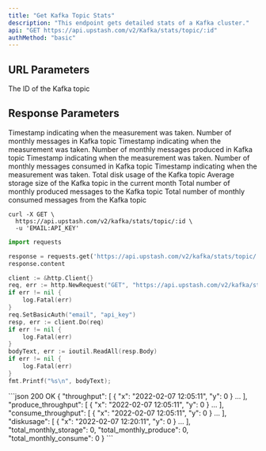 ```yaml
---
title: "Get Kafka Topic Stats"
description: "This endpoint gets detailed stats of a Kafka cluster."
api: "GET https://api.upstash.com/v2/Kafka/stats/topic/:id"
authMethod: "basic"
---
```




## URL Parameters

<ParamField path="id" required>
The ID of the Kafka topic
</ParamField>

## Response Parameters

<ResponseField name="throughput" type="Object">
<Expandable title="Properties">
<ResponseField name="x" type="string">
Timestamp indicating when the measurement was taken.
</ResponseField>
<ResponseField name="y" type="int">
Number of monthly messages in Kafka topic
</ResponseField>
</Expandable>
</ResponseField>

<ResponseField name="produce_throughput" type="Object">
<Expandable title="Properties">
<ResponseField name="x" type="string">
Timestamp indicating when the measurement was taken.
</ResponseField>
<ResponseField name="y" type="int">
Number of monthly messages produced in Kafka topic
</ResponseField>
</Expandable>
</ResponseField>

<ResponseField name="consume_throughput" type="Object">
<Expandable title="Properties">
<ResponseField name="x" type="string">
Timestamp indicating when the measurement was taken.
</ResponseField>
<ResponseField name="y" type="int">
Number of monthly messages consumed in Kafka topic
</ResponseField>
</Expandable>
</ResponseField>

<ResponseField name="diskusage" type="Object">
<Expandable title="Properties">
<ResponseField name="x" type="string">
Timestamp indicating when the measurement was taken.
</ResponseField>
<ResponseField name="y" type="int">
Total disk usage of the Kafka topic
</ResponseField>
</Expandable>
</ResponseField>

<ResponseField name="total_monthly_storage" type="int">
Average storage size of the Kafka topic in the current month
</ResponseField>

<ResponseField name="total_monthly_produce" type="int">
Total number of monthly produced messages to the Kafka topic
</ResponseField>

<ResponseField name="total_monthly_consume" type="int">
Total number of monthly consumed messages from the Kafka topic
</ResponseField>

<RequestExample>

```shell curl
curl -X GET \
  https://api.upstash.com/v2/kafka/stats/topic/:id \
  -u 'EMAIL:API_KEY'
```

```python Python
import requests

response = requests.get('https://api.upstash.com/v2/kafka/stats/topic/:id', auth=('EMAIL', 'API_KEY'))
response.content
```

```go Go
client := &http.Client{}
req, err := http.NewRequest("GET", "https://api.upstash.com/v2/kafka/stats/topic/:id", nil)
if err != nil {
    log.Fatal(err)
}
req.SetBasicAuth("email", "api_key")
resp, err := client.Do(req)
if err != nil {
    log.Fatal(err)
}
bodyText, err := ioutil.ReadAll(resp.Body)
if err != nil {
    log.Fatal(err)
}
fmt.Printf("%s\n", bodyText);
```

</RequestExample>

<ResponseExample>
```json 200 OK
{
  "throughput": [
    {
      "x": "2022-02-07 12:05:11",
      "y": 0
    }
    ...
  ],
  "produce_throughput": [
    {
      "x": "2022-02-07 12:05:11",
      "y": 0
    }
    ...
  ],
  "consume_throughput": [
    {
      "x": "2022-02-07 12:05:11",
      "y": 0
    }
    ...
  ],
  "diskusage": [
    {
      "x": "2022-02-07 12:20:11",
      "y": 0
    }
    ...
  ],
  "total_monthly_storage": 0,
  "total_monthly_produce": 0,
  "total_monthly_consume": 0
}
```
</ResponseExample>
